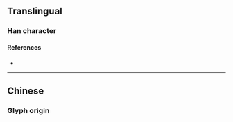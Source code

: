 {{character info/new}}
{{also|務}}
==Translingual==

===Han character===
{{Han char|rn=19|rad=力|as=03|sn=5|four=|canj=HEKS|ids=⿱夂力}}

====References====
* {{Han ref|kx=0146.161|hdz=10366.040|uh=52A1|ud=21153}}

----

==Chinese==
===Glyph origin===
{{Han simp|務|f=矛|t=&nbsp;}}
{{zh-see|務}}